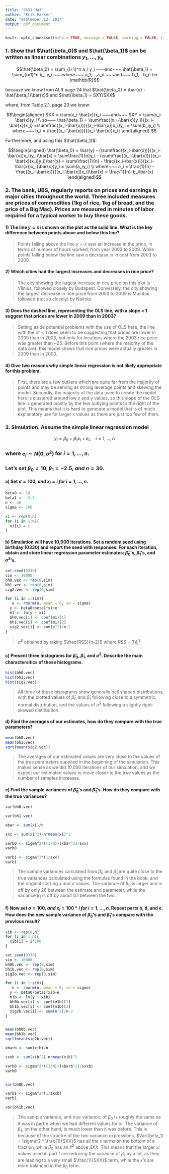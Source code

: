 ```yaml
---
title: "S631 HW3"
author: "Erik Parker"
date: "September 12, 2017"
output: pdf_document
---
```


```r
knitr::opts_chunk$set(echo = TRUE, message = FALSE, warning = FALSE, tidy = TRUE)
```



### 1. Show that $\hat{\beta_0}$ and $\hat{\beta_1}$ can be written as linear combinations $y_1,...,y_n$

$$\hat{\beta_0} = \sum_{i=1}^n a_i y_i ~~~and~~~ \hat{\beta_1} = \sum_{i=1}^n b_i y_i ~~~where~~~ a_1,...,a_n ~~~and~~~ b_1,...b_n \in \mathbb{R}$$

because we know from ALR page 24 that $\hat{\beta_0} = \bar{y} - \hat{\beta_1}\bar{x}$ and $\hat{\beta_1} = SXY/SXX$

where, from Table 2.1, page 23 we know:

$$\begin{aligned}
SXX = \sum(x_i-\bar{x})x_i ~~~and~~~ SXY = \sum(x_i-\bar{x})y_i 
\\ so~~~ \hat{\beta_1} = \sum\frac{(x_i-\bar{x})y_i}{(x_i-\bar{x})x_i} =\sum\frac{(x_i-\bar{x})}{(x_i-\bar{x})x_i}y_i = \sum(b_iy_i) 
\\ where~~~ b_i = \frac{(x_i-\bar{x})}{(x_i-\bar{x})x_i}  \end{aligned} $$

Furthermore, and using this $\hat{\beta_1}$:

$$\begin{aligned}
\hat{\beta_0} = \bar{y} - (\sum\frac{(x_i-\bar{x})}{(x_i-\bar{x})x_i}y_i)\bar{x} = \sum\frac{1}{n}y_i - (\sum\frac{(x_i-\bar{x})}{(x_i-\bar{x})x_i}y_i)\bar{x} = \sum(\frac{1}{n} - \frac{(x_i-\bar{x})}{(x_i-\bar{x})x_i}\bar{x})y_i = \sum(a_iy_i)
\\ where~~~ a_i = \frac{1}{n} - \frac{(x_i-\bar{x})}{(x_i-\bar{x})x_i}\bar{x} = \frac{1}{n}-b_i\bar{x}
\end{aligned}$$


### 2. The bank, UBS, regularly reports on prices and earnings in major cities throughout the world.  Three included measures are prices of commodities (1kg of rice, 1kg of bread, and the price of a Big Mac).  Prices are measured in minutes of labor required for a typical worker to buy these goods.  

#### 1) The line $y=x$ is shown on the plot as the solid line.  What is the key difference between points above and below this line?

> Points falling above the line $y=x$ saw an increase in the price, in terms of number of hours worked, from year 2003 to 2009.  While points falling below the line saw a decrease in in cost from 2003 to 2009.

#### 2) Which cities had the largest increases and decreases in rice price?

> The city showing the largest increase in rice price on this plot is Vilnius, followed closely by Budapest.  Conversely, the city showing the largest decrease in rice price from 2003 to 2009 is Mumbai followed (not so closely) by Nairobi.

#### 3) Does the dashed line, representing the OLS line, with a slope < 1 suggest that prices are lower in 2009 than in 2003?

> Setting aside potential problems with the use of OLS here, the line with the of < 1 does seem to be suggesting that prices are lower in 2009 than in 2003, but only for locations where the 2003 rice price was greater than ~25.  Before this point (where the majority of the data are), this model shows that rice prices were actually greater in 2009 than in 2003.

#### 4) Give two reasons why simple linear regression is not likely appropriate for this problem.

> First, there are a few outliers which are quite far from the majority of points and may be serving as strong leverage points and skewing the model.  Secondly, the majority of the data used to create the model here is clustered around low x and y values, so this slope of the OLS line is generated mostly by the few outlying points to the right of the plot. This means that it is hard to generate a model that is of much explanatory use for larger x values as there are just too few of them.


### 3. Simulation.  Assume the simple linear regression model 

$$ y_i = \beta_0 + \beta_1x_i+e_i, ~~~~ i=1,...,n $$

### where $e_i \sim N(0,\sigma^2)$ for $i = 1,...,n.$
### Let's set $\beta_0 = 10, \beta_1 = -2.5, ~and~ n = 30.$

#### a) Set $\sigma = 100, ~and~ x_i = i ~for~ i = 1,...,n.$

```r

beta0 <- 10
beta1 <- -2.5
n <- 30
sigma <- 100

xi <- rep(0,n)
for (i in 1:n){
  xi[i] = i
}

```

#### b) Simulation will have 10,000 iterations.  Set a random seed using birthday (0330) and report the seed with responses.  For each iteration, obtain and store linear regression parameter estimates: $\hat\beta_0$'s, $\hat\beta_1$'s, and $\hat\sigma^2$'s.

```r

set.seed(0330)
sim <- 10000
bh0.vec <- rep(0,sim)
bh1.vec <- rep(0,sim)
sig2.vec <- rep(0,sim)

for (i in 1:sim){
   e <- rnorm(n, mean = 0, sd = sigma)
  y <- beta0+beta1*xi+e
  m1 <- lm(y ~ xi)
  bh0.vec[i] <- coef(m1)[1]
  bh1.vec[i] <- coef(m1)[2]
  sig2.vec[i] <- sum(e^2)/n-2
}

```

> $\hat\sigma^2$ obtained by taking $\frac{RSS}{n-2}$ where $RSS = \sum\hat{e}_i^2$

#### c) Present three histograms for $\hat\beta_0$, $\hat\beta_1$, and $\hat\sigma^2$. Describe the main charactersitics of these histograms.

```r

hist(bh0.vec)
hist(bh1.vec)
hist(sig2.vec)

```

> All three of these histograms show generally bell shaped distributions, with the plotted values of $\hat\beta_0$ and $\hat\beta_1$ following close to a symmetric, normal distribution, and the values of $\hat\sigma^2$ following a slightly right-skewed distribution.

#### d) Find the averages of our estimates, how do they compare with the true parameters?

```r

mean(bh0.vec)
mean(bh1.vec)
sqrt(mean(sig2.vec))

```

> The averages of our estimated values are very close to the values of the true parameters supplied in the beginning of the simulation.  This makes sense as we did 10,000 iterations of our simulation, and we expect our estimated values to move closer to the true values as the number of samples increases.

#### e) Find the sample variances of $\hat\beta_0$'s and $\hat\beta_1$'s.  How do they compare with the true variances?

```r

var(bh0.vec)

var(bh1.vec)

xbar <- sum(xi)/n

sxx <- sum(xi^2)-n*mean(xi)^2

varb0 <- sigma^2*((1/n)+(xbar^2)/sxx)
varb0

varb1 <- sigma^2*(1/sxx)
varb1

```

> The sample variances calculated from $\hat\beta_0$ and $\hat\beta_1$ are quite close to the true variances calculated using the formulas found in the book, and the original starting $x$ and $\sigma$ values. The variance of $\beta_0$ is larger and is off by only 26 between the estimate and parameter, while the variance $\beta_1$ is off by about 0.1 between the two.

#### f) Now set $\sigma = 100, ~and~ x_i = 100*i ~for~ i = 1,...,n.$ Repeat parts b, d, and e.  How does the new sample variance of $\hat\beta_0$'s and $\hat\beta_1$'s compare with the previous result?

```r

xib <- rep(0,n)
for (i in 1:n){
  xib[i] = i*100
}

set.seed(0330)
sim <- 10000
bh0b.vec <- rep(0,sim)
bh1b.vec <- rep(0,sim)
sig2b.vec <- rep(0,sim)

for (i in 1:sim){
   e <- rnorm(n, mean = 0, sd = sigma)
  y <- beta0+beta1*xib+e
  m1b <- lm(y ~ xib)
  bh0b.vec[i] <- coef(m1b)[1]
  bh1b.vec[i] <- coef(m1b)[2]
  sig2b.vec[i] <- sum(e^2)/n-2
}


mean(bh0b.vec)
mean(bh1b.vec)
sqrt(mean(sig2b.vec))

xbarb <- sum(xib)/n

sxxb <- sum(xib^2)-n*mean(xib)^2

varb0 <- sigma^2*((1/n)+(xbarb^2)/sxxb)
varb0


var(bh0b.vec)

varb1 <- sigma^2*(1/sxxb)
varb1

var(bh1b.vec)

```

> The sample variance, and true variance, of $\beta_0$ is roughly the same as it was in part e when we had different values for xi. The variance of $\beta_1$, on the other hand, is much lower than it was before.  This is because of the structre of the two variance expressions.  $Var(\beta_1) = \sigma^2 * \frac{1}{SXX}$ has all the x terms on the bottom of a fraction, while $\beta_0$ has an $\bar{x}^2$ above $SXX$.  This means that the larger $xi$ values used in part f are reducing the variance of $\beta_1$ by a lot, as they are leading to a very small $\frac{1}{SXX}$ term, while the $x$'s are more balanced in the $\beta_0$ term.